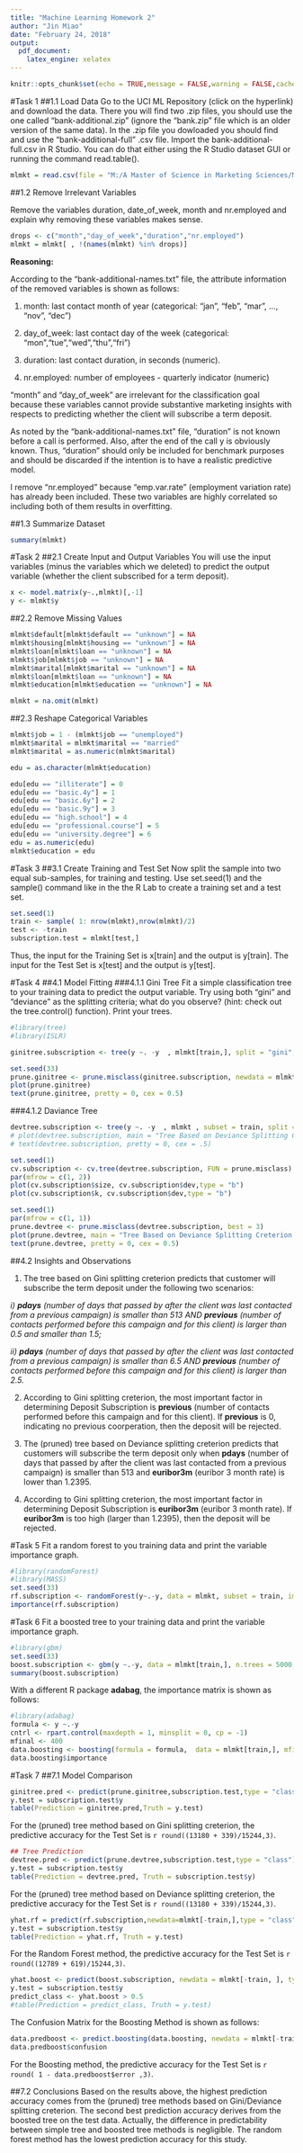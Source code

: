 ---
title: "Machine Learning Homework 2"
author: "Jin Miao"
date: "February 24, 2018"
output: 
  pdf_document: 
    latex_engine: xelatex
---

```{r setup, include=FALSE}
knitr::opts_chunk$set(echo = TRUE,message = FALSE,warning = FALSE,cache = TRUE)
```

#Task 1
##1.1 Load Data
Go to the UCI ML Repository (click on the hyperlink) and download the data. There you will find two .zip files, you should use the one called "bank-additional.zip" (ignore the "bank.zip" file which is an older version of the same data). In the .zip file you dowloaded you should find and use the "bank-additional-full" .csv file. Import the bank-additional-full.csv in R Studio. You can do that either using the R Studio dataset GUI or running the command read.table(). 

```{r}
mlmkt = read.csv(file = "M:/A Master of Science in Marketing Sciences/MS Machine Learning/Homework2/bank-additional-full.csv",sep=";",header = TRUE)
```
##1.2 Remove Irrelevant Variables

Remove the variables duration, date_of_week, month and nr.employed and explain why removing these variables makes sense. 
```{r}
drops <- c("month","day_of_week","duration","nr.employed")
mlmkt = mlmkt[ , !(names(mlmkt) %in% drops)]
```
**Reasoning:**

According to the "bank-additional-names.txt" file, the attribute information of the removed variables is shown as follows:  

  1. month: last contact month of year (categorical: "jan", "feb", "mar", ..., "nov", "dec")
  
  2. day_of_week: last contact day of the week (categorical: "mon","tue","wed","thu","fri")
  
  3. duration: last contact duration, in seconds (numeric). 
  
  4. nr.employed: number of employees - quarterly indicator (numeric)

"month" and "day_of_week" are irrelevant for the classification goal because these variables cannot provide substantive marketing insights with respects to predicting whether the client will subscribe a term deposit. 

As noted by the "bank-additional-names.txt" file, "duration" is not known before a call is performed. Also, after the end of the call y is obviously known. Thus, "duration" should only be included for benchmark purposes and should be discarded if the intention is to have a realistic predictive model.

I remove "nr.employed" because "emp.var.rate" (employment variation rate) has already been included. These two variables are highly correlated so including both of them results in overfitting. 

##1.3 Summarize Dataset
```{r}
summary(mlmkt)
```

#Task 2
##2.1 Create Input and Output Variables
You will use the input variables (minus the variables which we deleted) to predict the output variable (whether the client subscribed for a term deposit).
```{r}
x <- model.matrix(y~.,mlmkt)[,-1]
y <- mlmkt$y
```
##2.2 Remove Missing Values
```{r}
mlmkt$default[mlmkt$default == "unknown"] = NA
mlmkt$housing[mlmkt$housing == "unknown"] = NA
mlmkt$loan[mlmkt$loan == "unknown"] = NA
mlmkt$job[mlmkt$job == "unknown"] = NA
mlmkt$marital[mlmkt$marital == "unknown"] = NA
mlmkt$loan[mlmkt$loan == "unknown"] = NA
mlmkt$education[mlmkt$education == "unknown"] = NA

mlmkt = na.omit(mlmkt)
```
##2.3 Reshape Categorical Variables
```{r}
mlmkt$job = 1 - (mlmkt$job == "unemployed")
mlmkt$marital = mlmkt$marital == "married"
mlmkt$marital = as.numeric(mlmkt$marital)

edu = as.character(mlmkt$education)

edu[edu == "illiterate"] = 0
edu[edu == "basic.4y"] = 1
edu[edu == "basic.6y"] = 2
edu[edu == "basic.9y"] = 3
edu[edu == "high.school"] = 4
edu[edu == "professional.course"] = 5
edu[edu == "university.degree"] = 6
edu = as.numeric(edu)
mlmkt$education = edu
```

#Task 3
##3.1 Create Training and Test Set
Now split the sample into two equal sub-samples, for training and testing. Use
set.seed(1) and the sample() command like in the the R Lab to create a training set and a test set.
```{r}
set.seed(1)
train <- sample( 1: nrow(mlmkt),nrow(mlmkt)/2)
test <- -train
subscription.test = mlmkt[test,]
```
Thus, the input for the Training Set is x[train] and the output is y[train]. The input for the Test Set is x[test] and the output is y[test].

#Task 4
##4.1 Model Fitting
###4.1.1 Gini Tree
Fit a simple classification tree to your training data to predict the output variable. Try using both "gini" and "deviance" as the splitting criteria; what do you observe? (hint: check out the tree.control() function). Print your trees.

```{r}
#library(tree)
#library(ISLR)

ginitree.subscription <- tree(y ~. -y  , mlmkt[train,], split = "gini", control = tree.control(nobs = 15244, mincut = 50))

set.seed(33)
prune.ginitree <- prune.misclass(ginitree.subscription, newdata = mlmkt[train,], best = 6)
plot(prune.ginitree)
text(prune.ginitree, pretty = 0, cex = 0.5)
```

###4.1.2 Daviance Tree

```{r}
devtree.subscription <- tree(y ~. -y  , mlmkt , subset = train, split = "deviance")
# plot(devtree.subscription, main = "Tree Based on Deviance Splitting Creterion Before Pruning")
# text(devtree.subscription, pretty = 0, cex = .5)

set.seed(1)
cv.subscription <- cv.tree(devtree.subscription, FUN = prune.misclass)
par(mfrow = c(1, 2))
plot(cv.subscription$size, cv.subscription$dev,type = "b")
plot(cv.subscription$k, cv.subscription$dev,type = "b")

set.seed(1)
par(mfrow = c(1, 1))
prune.devtree <- prune.misclass(devtree.subscription, best = 3)
plot(prune.devtree, main = "Tree Based on Deviance Splitting Creterion After Pruning")
text(prune.devtree, pretty = 0, cex = 0.5)

```

##4.2 Insights and Observations

1. The tree based on Gini splitting creterion predicts that customer will subscribe the term deposit under the following two scenarios:

*i) __pdays__  (number of days that passed by after the client was last contacted from a previous campaign) is smaller than 513 AND __previous__ (number of contacts performed before this campaign and for this client) is larger than 0.5 and smaller than 1.5;*

*ii) __pdays__ (number of days that passed by after the client was last contacted from a previous campaign) is smaller than 6.5 AND __previous__ (number of contacts performed before this campaign and for this client) is larger than 2.5.*

2. According to Gini splitting creterion, the most important factor in determining Deposit Subscription is __previous__ (number of contacts performed before this campaign and for this client). If __previous__ is 0, indicating no previous coorperation, then the deposit will be rejected. 

2. The (pruned) tree based on Deviance splitting creterion predicts that customers will subscribe the term deposit only when __pdays__ (number of days that passed by after the client was last contacted from a previous campaign) is smaller than 513 and __euribor3m__ (euribor 3 month rate) is lower than 1.2395.

2. According to Gini splitting creterion, the most important factor in determining Deposit Subscription is __euribor3m__ (euribor 3 month rate). If __euribor3m__ is too high (larger than 1.2395), then the deposit will be rejected. 


#Task 5
Fit a random forest to you training data and print the variable importance graph.
```{r}
#library(randomForest)
#library(MASS)
set.seed(33)
rf.subscription <- randomForest(y~.-y, data = mlmkt, subset = train, importance = TRUE)
importance(rf.subscription)
```

#Task 6
Fit a boosted tree to your training data and print the variable importance graph.
```{r}
#library(gbm)
set.seed(33)
boost.subscription <- gbm(y ~.-y, data = mlmkt[train,], n.trees = 5000, distribution = "gaussian", interaction.depth = 4)
summary(boost.subscription)
```

With a different R package __adabag__, the importance matrix is shown as follows: 
```{r}
#library(adabag)
formula <- y ~.-y
cntrl <- rpart.control(maxdepth = 1, minsplit = 0, cp = -1)
mfinal <- 400
data.boosting <- boosting(formula = formula,  data = mlmkt[train,], mfinal = mfinal, coeflearn = "Breiman", boos = TRUE, control = cntrl)
data.boosting$importance
```
#Task 7
##7.1 Model Comparison
```{r}
ginitree.pred <- predict(prune.ginitree,subscription.test,type = "class")
y.test = subscription.test$y
table(Prediction = ginitree.pred,Truth = y.test)
```

For the (pruned) tree method based on Gini splitting creterion, the predictive accuracy for the Test Set is `r round((13180 + 339)/15244,3)`.

```{r}
## Tree Prediction
devtree.pred <- predict(prune.devtree,subscription.test,type = "class")
y.test = subscription.test$y
table(Prediction = devtree.pred, Truth = subscription.test$y)
```

For the (pruned) tree method based on Deviance splitting creterion, the predictive accuracy for the Test Set is `r round((13180 + 339)/15244,3)`.

```{r}
yhat.rf = predict(rf.subscription,newdata=mlmkt[-train,],type = "class")
y.test = subscription.test$y
table(Prediction = yhat.rf, Truth = y.test)
```
For the Random Forest method, the predictive accuracy for the Test Set is `r round((12789 + 619)/15244,3)`.

```{r}
yhat.boost <- predict(boost.subscription, newdata = mlmkt[-train, ], type = "response", n.trees = 5000)
y.test = subscription.test$y
predict_class <- yhat.boost > 0.5
#table(Prediction = predict_class, Truth = y.test)
```

The Confusion Matrix for the Boosting Method is shown as follows:
```{r}
data.predboost <- predict.boosting(data.boosting, newdata = mlmkt[-train,])
data.predboost$confusion
```
For the Boosting method, the predictive accuracy for the Test Set is `r round( 1 - data.predboost$error ,3)`.

##7.2 Conclusions
Based on the results above, the highest prediction accuracy comes from the (pruned) tree methods based on Gini/Deviance splitting creterion. The second best prediction accuracy derives from the boosted tree on the test data. Actually, the difference in predictability between simple tree and boosted tree methods is negligible. The random forest method has the lowest prediction accuracy for this study. 

